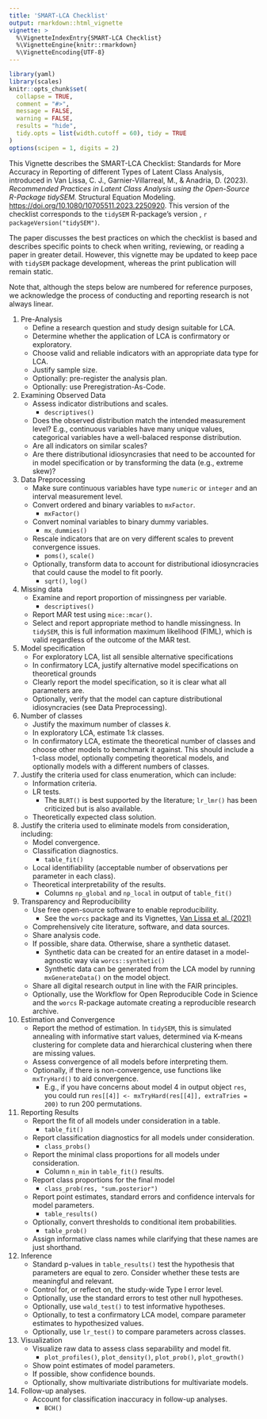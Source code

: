 ---
title: 'SMART-LCA Checklist'
output: rmarkdown::html_vignette
vignette: >
  %\VignetteIndexEntry{SMART-LCA Checklist}
  %\VignetteEngine{knitr::rmarkdown}
  %\VignetteEncoding{UTF-8}
---

```{r setup, include = FALSE}
library(yaml)
library(scales)
knitr::opts_chunk$set(
  collapse = TRUE,
  comment = "#>",
  message = FALSE,
  warning = FALSE,
  results = "hide",
  tidy.opts = list(width.cutoff = 60), tidy = TRUE
)
options(scipen = 1, digits = 2)
```

This Vignette describes the SMART-LCA Checklist: Standards for More Accuracy in Reporting of different Types of Latent Class Analysis,
introduced in Van Lissa, C. J., Garnier-Villarreal, M., & Anadria, D. (2023). *Recommended Practices in Latent Class Analysis using the Open-Source R-Package tidySEM.* Structural Equation Modeling. <https://doi.org/10.1080/10705511.2023.2250920>.
This version of the checklist corresponds to the `tidySEM` R-package's version , `r packageVersion("tidySEM")`.

The paper discusses the best practices on which the checklist is based and describes specific points to check when writing, reviewing, or reading a paper in greater detail.
However, this vignette may be updated to keep pace with `tidySEM` package development,
whereas the print publication will remain static.

Note that, although the steps below are numbered for reference purposes,
we acknowledge the process of conducting and reporting research is not always linear.

1. Pre-Analysis
    + Define a research question and study design suitable for LCA.
    + Determine whether the application of LCA is confirmatory or exploratory.
    + Choose valid and reliable indicators with an appropriate data type for LCA.
    + Justify sample size.
    + Optionally: pre-register the analysis plan.
    + Optionally: use Preregistration-As-Code.
1. Examining Observed Data
    + Assess indicator distributions and scales.
        - `descriptives()`
    + Does the observed distribution match the intended measurement level? E.g., continuous variables have many unique values, categorical variables have a well-balaced response distribution.
    + Are all indicators on similar scales?
    + Are there distributional idiosyncrasies that need to be accounted for in model specification or by transforming the data (e.g., extreme skew)?
1. Data Preprocessing
    + Make sure continuous variables have type `numeric` or `integer` and an interval measurement level.
    + Convert ordered and binary variables to `mxFactor`.
        - `mxFactor()`
    + Convert nominal variables to binary dummy variables.
        - `mx_dummies()`
    + Rescale indicators that are on very different scales to prevent convergence issues.
        - `poms()`, `scale()`
    + Optionally, transform data to account for distributional idiosyncracies that could cause the model to fit poorly.
        - `sqrt()`, `log()`
1. Missing data
    + Examine and report proportion of missingness per variable.
        - `descriptives()`
    + Report MAR test using `mice::mcar()`.
    + Select and report appropriate method to handle missingness. In `tidySEM`, this is full information maximum likelihood (FIML), which is valid regardless of the outcome of the MAR test.
1. Model specification
    + For exploratory LCA, list all sensible alternative specifications
    + In confirmatory LCA, justify alternative model specifications on theoretical grounds
    + Clearly report the model specification, so it is clear what all parameters are.
    + Optionally, verify that the model can capture distributional idiosyncracies (see Data Preprocessing).
1. Number of classes
    + Justify the maximum number of classes $k$.
    + In exploratory LCA, estimate 1:$k$ classes.
    + In confirmatory LCA, estimate the theoretical number of classes and choose other models to benchmark it against. This should include a 1-class model, optionally competing theoretical models, and optionally models with a different numbers of classes.
1. Justify the criteria used for class enumeration, which can include:
    + Information criteria.
    + LR tests.
        - The `BLRT()` is best supported by the literature; `lr_lmr()` has been criticized but is also available.
    + Theoretically expected class solution.
1. Justify the criteria used to eliminate models from consideration, including:
    + Model convergence.
    + Classification diagnostics.
        - `table_fit()`
    + Local identifiability (acceptable number of observations per parameter in each class).
    + Theoretical interpretability of the results.
        - Columns `np_global` and `np_local` in output of `table_fit()`
1. Transparency and Reproducibility
    + Use free open-source software to enable reproducibility.
        - See the `worcs` package and its Vignettes, [Van Lissa et al. (2021)](https://doi.org/10.3233/DS-210031)
    + Comprehensively cite literature, software, and data sources.
    + Share analysis code.
    + If possible, share data. Otherwise, share a synthetic dataset.
        - Synthetic data can be created for an entire dataset in a model-agnostic way via `worcs::synthetic()`
        - Synthetic data can be generated from the LCA model by running `mxGenerateData()` on the model object.
    + Share all digital research output in line with the FAIR principles.
    + Optionally, use the Workflow for Open Reproducible Code in Science and the `worcs` R-package automate creating a reproducible research archive.
1. Estimation and Convergence
    + Report the method of estimation. In `tidySEM`, this is simulated annealing with informative start values, determined via K-means clustering for complete data and hierarchical clustering when there are missing values.
    + Assess convergence of all models before interpreting them.
    + Optionally, if there is non-convergence, use functions like `mxTryHard()` to aid convergence.
        - E.g., if you have concerns about model 4 in output object `res`, you could run `res[[4]] <- mxTryHard(res[[4]], extraTries = 200)` to run 200 permutations.
1. Reporting Results
    + Report the fit of all models under consideration in a table.
        - `table_fit()`
    + Report classification diagnostics for all models under consideration.
        - `class_probs()`
    + Report the minimal class proportions for all models under consideration.
        - Column `n_min` in `table_fit()` results.
    + Report class proportions for the final model
        - `class_prob(res, "sum.posterior")`
    + Report point estimates, standard errors and confidence intervals for model parameters.
        - `table_results()`
    + Optionally, convert thresholds to conditional item probabilities.
        - `table_prob()`
    + Assign informative class names while clarifying that these names are just shorthand.
1. Inference
    + Standard p-values in `table_results()` test the hypothesis that parameters are equal to zero. Consider whether these tests are meaningful and relevant.
    + Control for, or reflect on, the study-wide Type I error level.
    + Optionally, use the standard errors to test other null hypotheses.
    + Optionally, use `wald_test()` to test informative hypotheses.
    + Optionally, to test a confirmatory LCA model, compare parameter estimates to hypothesized values.
    + Optionally, use `lr_test()` to compare parameters across classes.
1. Visualization
    + Visualize raw data to assess class separability and model fit.
        - `plot_profiles()`, `plot_density()`, `plot_prob()`, `plot_growth()`
    + Show point estimates of model parameters.
    + If possible, show confidence bounds.
    + Optionally, show multivariate distributions for multivariate models.
1. Follow-up analyses.
    + Account for classification inaccuracy in follow-up analyses.
        - `BCH()`
